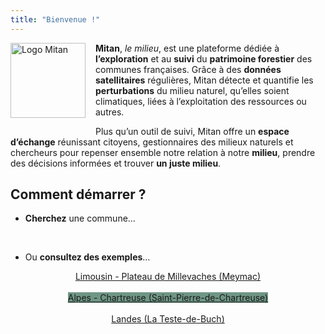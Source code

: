 ```yaml
---
title: "Bienvenue !"
---
```


<head>
  <meta name="viewport" content="width=device-width, initial-scale=1.0">
  <link rel="stylesheet" type="text/css" href="https://cdn.datatables.net/1.13.4/css/jquery.dataTables.min.css">
  <script src="https://cdnjs.cloudflare.com/ajax/libs/leaflet/1.7.1/leaflet.js"></script>
  <link rel="stylesheet" href="https://cdnjs.cloudflare.com/ajax/libs/leaflet/1.7.1/leaflet.css" />  <script src="https://unpkg.com/leaflet-control-geocoder/dist/Control.Geocoder.js"></script>
  <link rel="stylesheet" href="https://unpkg.com/leaflet-control-geocoder/dist/Control.Geocoder.css" />
  <style>
    /* Float the logo to the left, add some spacing so text doesn't butt up against it */
    .logo-dropcap {
      float: left;
      width: 120px;      /* Adjust as needed */
      margin: 0 1rem 1rem 0;
      height: auto;      /* Maintain aspect ratio */
    }
  </style>
</head>


<body>
  <p>
    <img src="./assets/LogoMitanRect.png" alt="Logo Mitan" class="logo-dropcap" />
    <strong>Mitan</strong>, <em>le milieu</em>, est une plateforme dédiée à 
    <strong>l'exploration</strong> et au <strong>suivi</strong> du 
    <strong>patrimoine forestier</strong> des communes françaises.
    Grâce à des <strong>données satellitaires</strong> régulières, Mitan détecte 
    et quantifie les <strong>perturbations</strong> du milieu naturel, 
    qu'elles soient climatiques, liées à l'exploitation des ressources ou autres.
  </p>

  <p>
    Plus qu'un outil de suivi, Mitan offre un <strong>espace d'échange</strong> 
    réunissant citoyens, gestionnaires des milieux naturels et chercheurs pour 
    repenser ensemble notre relation à notre <strong>milieu</strong>, prendre 
    des décisions informées et trouver <strong>un juste milieu</strong>.
  </p>


## Comment démarrer ?

* __Cherchez__ une commune...

<div id="searchSection"></div>
<br>

* Ou __consultez des exemples__...

<center>[Limousin - Plateau de Millevaches (Meymac)](carte.html?commune=19136){.btn .btn-secondary role="button"}</center>
<br>
<center>[Alpes - Chartreuse (Saint-Pierre-de-Chartreuse)](carte.html?commune=38442){.btn .btn-secondary style="background-color:#6f9685;" role="button"}</center>
<br>
<center>[Landes (La Teste-de-Buch)](carte.html?commune=33529){.btn .btn-secondary role="button"}</center>
<br>

<script src="https://code.jquery.com/jquery-3.6.0.min.js"></script>
<script src="communes.js"></script>
</body>
